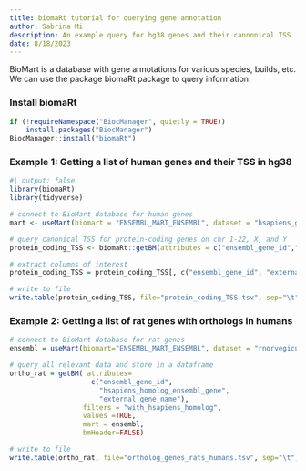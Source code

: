 ```yaml
---
title: biomaRt tutorial for querying gene annotation
author: Sabrina Mi
description: An example query for hg38 genes and their cannonical TSS
date: 8/18/2023
---
```


BioMart is a database with gene annotations for various species, builds, etc. We can use the package biomaRt package to query information. 

### Install biomaRt

```r
if (!requireNamespace("BiocManager", quietly = TRUE))
    install.packages("BiocManager")
BiocManager::install("biomaRt")

```

### Example 1: Getting a list of human genes and their TSS in hg38

```r
#| output: false
library(biomaRt)
library(tidyverse)
```

```r
# connect to BioMart database for human genes
mart <- useMart(biomart = "ENSEMBL_MART_ENSEMBL", dataset = "hsapiens_gene_ensembl", host = 'https://www.ensembl.org')

# query canonical TSS for protein-coding genes on chr 1-22, X, and Y
protein_coding_TSS <- biomaRt::getBM(attributes = c("ensembl_gene_id","external_gene_name", "chromosome_name","transcript_start","transcript_end","transcript_biotype","transcription_start_site", "transcript_is_canonical", "strand"), filters = c("transcript_biotype","chromosome_name", "transcript_is_canonical"),values = list("protein_coding",c(1:22, 'X', 'Y'), TRUE), mart = mart)

# extract columns of interest
protein_coding_TSS = protein_coding_TSS[, c("ensembl_gene_id", "external_gene_name", "chromosome_name", "transcription_start_site")]

# write to file
write.table(protein_coding_TSS, file="protein_coding_TSS.tsv", sep="\t", row.names=FALSE, col.names=TRUE, quote=FALSE)

```

### Example 2: Getting a list of rat genes with orthologs in humans

```r
# connect to BioMart database for rat genes
ensembl = useMart(biomart="ENSEMBL_MART_ENSEMBL", dataset = "rnorvegicus_gene_ensembl")

# query all relevant data and store in a dataframe
ortho_rat = getBM( attributes=
                    c("ensembl_gene_id", 
                      "hsapiens_homolog_ensembl_gene",
                      "external_gene_name"),
                  filters = "with_hsapiens_homolog",
                  values =TRUE,
                  mart = ensembl,
                  bmHeader=FALSE)

# write to file
write.table(ortho_rat, file="ortholog_genes_rats_humans.tsv", sep="\t", row.names=FALSE, col.names=TRUE, quote=FALSE)
```